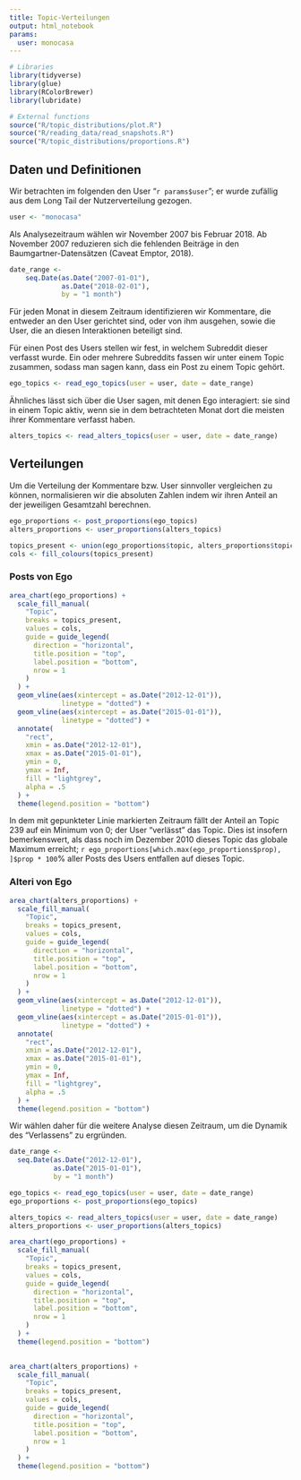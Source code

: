 ```yaml
---
title: Topic-Verteilungen
output: html_notebook
params:
  user: monocasa
---
```


```r
# Libraries
library(tidyverse)
library(glue)
library(RColorBrewer)
library(lubridate)

# External functions
source("R/topic_distributions/plot.R")
source("R/reading_data/read_snapshots.R")
source("R/topic_distributions/proportions.R")
```


## Daten und Definitionen

Wir betrachten im folgenden den User "`r params$user`"; er wurde zufällig aus dem Long
Tail der Nutzerverteilung gezogen.

```r
user <- "monocasa"
```

Als Analysezeitraum wählen wir November 2007 bis Februar 2018. Ab November 2007
reduzieren sich die fehlenden Beiträge in den Baumgartner-Datensätzen (Caveat Emptor, 2018).

```r
date_range <-
    seq.Date(as.Date("2007-01-01"),
             as.Date("2018-02-01"),
             by = "1 month")
```

Für jeden Monat in diesem Zeitraum identifizieren wir Kommentare, die entweder an
den User gerichtet sind, oder von ihm ausgehen, sowie die User, die an diesen Interaktionen
beteiligt sind.

Für einen Post des Users stellen wir fest, in welchem Subreddit dieser verfasst wurde.
Ein oder mehrere Subreddits fassen wir unter einem Topic zusammen, sodass man sagen kann,
dass ein Post zu einem Topic gehört.

```r
ego_topics <- read_ego_topics(user = user, date = date_range)
```

Ähnliches lässt sich über die User sagen, mit denen Ego interagiert: sie sind in
einem Topic aktiv, wenn sie in dem betrachteten Monat dort die meisten ihrer Kommentare verfasst haben.

```r
alters_topics <- read_alters_topics(user = user, date = date_range)
```

## Verteilungen

Um die Verteilung der Kommentare bzw. User sinnvoller vergleichen zu können, 
normalisieren wir die absoluten Zahlen indem wir ihren Anteil an der jeweiligen 
Gesamtzahl berechnen.

```r
ego_proportions <- post_proportions(ego_topics)
alters_proportions <- user_proportions(alters_topics)
```

```r
topics_present <- union(ego_proportions$topic, alters_proportions$topic)
cols <- fill_colours(topics_present)
```

### Posts von Ego

```r
area_chart(ego_proportions) +
  scale_fill_manual(
    "Topic",
    breaks = topics_present,
    values = cols,
    guide = guide_legend(
      direction = "horizontal",
      title.position = "top",
      label.position = "bottom",
      nrow = 1
    )
  ) +
  geom_vline(aes(xintercept = as.Date("2012-12-01")),
             linetype = "dotted") +
  geom_vline(aes(xintercept = as.Date("2015-01-01")),
             linetype = "dotted") +
  annotate(
    "rect",
    xmin = as.Date("2012-12-01"),
    xmax = as.Date("2015-01-01"),
    ymin = 0,
    ymax = Inf,
    fill = "lightgrey",
    alpha = .5
  ) +
  theme(legend.position = "bottom")
```

In dem mit gepunkteter Linie markierten Zeitraum fällt der Anteil an Topic 239 auf ein Minimum von 0; der User
"verlässt" das Topic. Dies ist insofern bemerkenswert, als dass noch im Dezember 2010 dieses Topic das globale Maximum erreicht; `r ego_proportions[which.max(ego_proportions$prop), ]$prop * 100`% aller Posts des Users entfallen auf dieses Topic.

### Alteri von Ego

```r
area_chart(alters_proportions) +
  scale_fill_manual(
    "Topic",
    breaks = topics_present,
    values = cols,
    guide = guide_legend(
      direction = "horizontal",
      title.position = "top",
      label.position = "bottom",
      nrow = 1
    )
  ) +
  geom_vline(aes(xintercept = as.Date("2012-12-01")),
             linetype = "dotted") +
  geom_vline(aes(xintercept = as.Date("2015-01-01")),
             linetype = "dotted") +
  annotate(
    "rect",
    xmin = as.Date("2012-12-01"),
    xmax = as.Date("2015-01-01"),
    ymin = 0,
    ymax = Inf,
    fill = "lightgrey",
    alpha = .5
  ) +
  theme(legend.position = "bottom")

```

Wir wählen daher für die weitere Analyse diesen Zeitraum, um die Dynamik des "Verlassens" zu ergründen.

```r
date_range <-
  seq.Date(as.Date("2012-12-01"),
           as.Date("2015-01-01"),
           by = "1 month")

ego_topics <- read_ego_topics(user = user, date = date_range)
ego_proportions <- post_proportions(ego_topics)

alters_topics <- read_alters_topics(user = user, date = date_range)
alters_proportions <- user_proportions(alters_topics)
```

```r
area_chart(ego_proportions) +
  scale_fill_manual(
    "Topic",
    breaks = topics_present,
    values = cols,
    guide = guide_legend(
      direction = "horizontal",
      title.position = "top",
      label.position = "bottom",
      nrow = 1
    )
  ) +
  theme(legend.position = "bottom")
  
```

```r
area_chart(alters_proportions) +
  scale_fill_manual(
    "Topic",
    breaks = topics_present,
    values = cols,
    guide = guide_legend(
      direction = "horizontal",
      title.position = "top",
      label.position = "bottom",
      nrow = 1
    )
  ) +
  theme(legend.position = "bottom")
```
